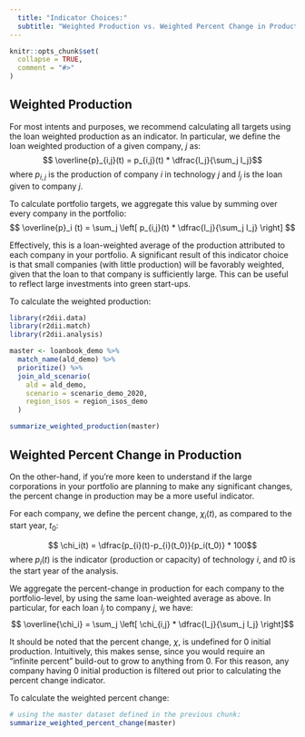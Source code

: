 ```yaml
---
  title: "Indicator Choices:"
  subtitle: "Weighted Production vs. Weighted Percent Change in Production"
---
```


```r
knitr::opts_chunk$set(
  collapse = TRUE,
  comment = "#>"
)
```

## Weighted Production
For most intents and purposes, we recommend calculating all targets using the loan weighted production as an indicator. In particular, we define the loan weighted production of a given company, $j$ as: 
$$ \overline{p}_{i,j}(t) = p_{i,j}(t) * \dfrac{l_j}{\sum_j l_j}$$ 
where $p_{i,j}$ is the production of company $i$ in technology $j$ and $l_j$ is the loan given to company $j$. 

To calculate portfolio targets, we aggregate this value by summing over every company in the portfolio: 
$$ \overline{p}_i (t) = \sum_j \left[  p_{i,j}(t) * \dfrac{l_j}{\sum_j l_j} \right] $$

Effectively, this is a loan-weighted average of the production attributed to each company in your portfolio. A significant result of this indicator choice is that small companies (with little production) will be favorably weighted, given that the loan to that company is sufficiently large. This can be useful to reflect large investments into green start-ups. 

To calculate the weighted production:

```r
library(r2dii.data)
library(r2dii.match)
library(r2dii.analysis)

master <- loanbook_demo %>%
  match_name(ald_demo) %>%
  prioritize() %>%
  join_ald_scenario(
    ald = ald_demo,
    scenario = scenario_demo_2020,
    region_isos = region_isos_demo
  )

summarize_weighted_production(master)
```

## Weighted Percent Change in Production

On the other-hand, if you're more keen to understand if the large corporations in your portfolio are planning to make any significant changes, the percent change in production may be a more useful indicator. 

For each company, we define the percent change, $\chi_i(t)$, as compared to the start year, $t_0$:

$$ \chi_i(t) =  \dfrac{p_{i}(t)-p_{i}(t_0)}{p_i(t_0)} * 100$$
where $p_i(t)$ is the indicator (production or capacity) of technology $i$, and $t0$ is the start year of the analysis.

We aggregate the percent-change in production for each company to the portfolio-level, by using the same loan-weighted average as above. In particular, for each loan $l_j$ to company $j$, we have: 
$$ \overline{\chi_i} = \sum_j \left[ \chi_{i,j} * \dfrac{l_j}{\sum_j l_j} \right]$$

It should be noted that the percent change, $\chi$, is undefined for 0 initial production. Intuitively, this makes sense, since you would require an "infinite percent" build-out to grow to anything from 0. For this reason, any company having 0 initial production is filtered out prior to calculating the percent change indicator.

To calculate the weighted percent change:

```r
# using the master dataset defined in the previous chunk:
summarize_weighted_percent_change(master)
```
